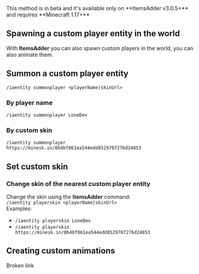 

<Warning>
This method is in beta and it's available only on **ItemsAdder v3.0.5+** and requires **Minecraft 1.17+**
</Warning>


## Spawning a custom player entity in the world

With **ItemsAdder** you can also spawn custom players in the world, you can also animate them.&#x20;

## Summon a custom player entity

`/iaentity summonplayer <playerName|skinUrl>`

### By player name

`/iaentity summonplayer LoneDev`

### By custom skin

`/iaentity summonplayer https://minesk.in/8b4bf861ea544edd8529707276d24853`

## Set custom skin

### Change skin of the nearest custom player entity

Change the skin using the **ItemsAdder** command:\
`/iaentity playerskin <playerName|skinUrl>`\
Examples:

* `/iaentity playerskin LoneDev`
* `/iaentity playerskin https://minesk.in/8b4bf861ea544edd8529707276d24853`


<Card title="Custom Skin" icon="text" href="/mobs/custom-skin"></Card>


## Creating custom animations


<Card title="Broken link" icon="text" href="/broken-reference/">
Broken link
</Card>